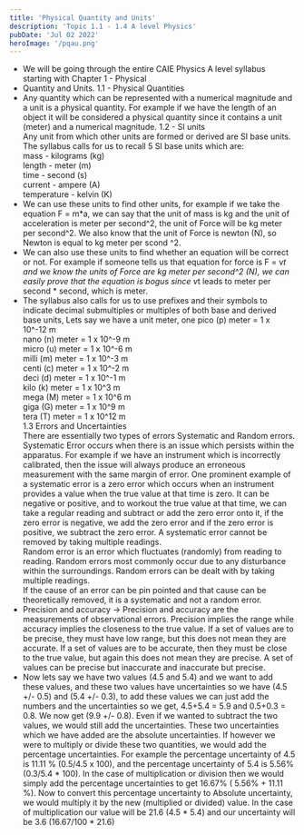 ```yaml
---
title: 'Physical Quantity and Units'
description: 'Topic 1.1 - 1.4 A level Physics'
pubDate: 'Jul 02 2022'
heroImage: '/pqau.png'
---
```

- We will be going through the entire CAIE Physics A level syllabus starting with Chapter 1 - Physical
- Quantity and Units.
1.1 - Physical Quantities  
- Any quantity which can be represented with a numerical magnitude and a unit is a physical quantity. For example if we have the length of an object it will be considered a physical quantity since it contains a unit (meter) and a numerical magnitude.
1.2 - SI units   
Any unit from which other units are formed or derived are SI base units. The syllabus calls for us to recall 5 SI base units which are:  
mass - kilograms (kg)  
length - meter (m)  
time - second (s)  
current - ampere (A)  
temperature - kelvin (K)  
- We can use these units to find other units, for example if we take the equation F = m*a, we can say that the unit of mass is kg and the unit of acceleration is meter per second^2, the unit of Force will be kg meter per second^2. We also know that the unit of Force is newton (N), so Newton is equal to kg meter per scond ^2.
- We can also use these units to find whether an equation will be correct or not. For example if someone tells us that equation for force is F = v*t and we know the units of Force are kg meter per second^2 (N), we can easily prove that the equation is bogus since v*t leads to meter per second * second, which is meter.
- The syllabus also calls for us to use prefixes and their symbols to indicate decimal submultiples or multiples of both base and derived base units, Lets say we have a unit meter, one 
pico (p) meter = 1 x 10^-12 m   
nano (n) meter = 1 x 10^-9 m   
micro (u) meter = 1 x 10^-6 m  
milli (m) meter = 1 x 10^-3 m   
centi (c) meter = 1 x 10^-2 m   
deci (d) meter = 1 x 10^-1 m   
kilo (k) meter = 1 x 10^3 m   
mega (M) meter = 1 x 10^6 m   
giga (G) meter = 1 x 10^9 m  
tera (T) meter = 1 x 10^12 m   
1.3 Errors and Uncertainties   
There are essentially two types of errors Systematic and Random errors.   
Systematic Error occurs when there is an issue which persists within the apparatus. For example if we have an instrument which is incorrectly calibrated, then the issue will always produce an erroneous measurement with the same margin of error. One prominent example of a systematic error is a zero error which occurs when  an instrument provides a value when the true value at that time is zero. It can be negative or positive, and to workout the true value at that time, we can take a regular reading and subtract or add the zero error onto it, if the zero error is negative, we add the zero error and if the zero error is positive, we subtract the zero error.  A systematic error cannot be removed by taking multiple readings.  
Random error is an error which fluctuates (randomly) from reading to reading. Random errors most commonly occur due to any disturbance within the surroundings. Random errors can be dealt with by taking multiple readings.  
If the cause of an error can be pin pointed and that cause can be theoretically removed, it is a systematic and not a random error.  
- Precision and accuracy -> Precision and accuracy are the measurements of observational errors. Precision implies the range while accuracy implies the closeness to the true value. If a set of values are to be precise, they must have low range, but this does not mean they are accurate. If a set of values are to be accurate, then they must be close to the true value, but again this does not mean they are precise. A set of values can be precise but inaccurate and inaccurate but precise.
- Now lets say we have two values (4.5 and 5.4) and we want to add these values, and these two values have uncertainties so we have (4.5 +/- 0.5) and (5.4 +/- 0.3), to add these values we can just add the numbers and the uncertainties so we get, 4.5+5.4 = 5.9 and 0.5+0.3 = 0.8. We now get (9.9 +/- 0.8). Even if we wanted to subtract the two values, we would still add the uncertainties. These two uncertainties which we have added are the absolute uncertainties. If however we were to multiply or divide these two quantities, we would add the percentage uncertainties. For example the percentage uncertainty of 4.5 is 11.11 % (0.5/4.5  x 100), and the percentage uncertainty of 5.4 is 5.56% (0.3/5.4 * 100). In the case of multiplication or division then we would simply add the percentage uncertainties to get 16.67% ( 5.56% + 11.11 %). Now to convert this percentage uncertainty to Absolute uncertainty, we would multiply it by the new (multiplied or divided) value. In the case of multiplication our value will be 21.6 (4.5 * 5.4) and our uncertainty will be 3.6 (16.67/100 * 21.6)

